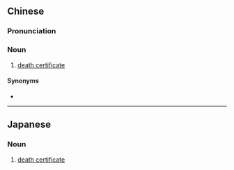 {{also|死亡证明书}}
==Chinese==
{{zh-forms|s=死亡证明书|type=23}}

===Pronunciation===
{{zh-pron
|m=sǐwáng zhèngmíngshū
|c=sei2 mong4 zing3 ming4 syu1
|cat=n
}}

===Noun===
{{zh-noun}}

# [[death certificate]]

====Synonyms====
* {{zh-l|死亡證書}}

----

==Japanese==
{{ja-kanjitab|し|ぼう|しょう|めい|しょ|yomi=o}}

===Noun===
{{ja-noun|しぼう しょうめいしょ|shin=死亡証明書}}

# [[death certificate]]